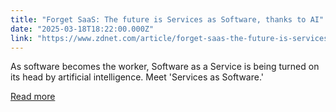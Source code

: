 ```yaml
---
title: "Forget SaaS: The future is Services as Software, thanks to AI"
date: "2025-03-18T18:22:00.000Z"
link: "https://www.zdnet.com/article/forget-saas-the-future-is-services-as-software-thanks-to-ai/"
---
```


As software becomes the worker, Software as a Service is being turned on its head by artificial intelligence. Meet 'Services as Software.'

[Read more](https://www.zdnet.com/article/forget-saas-the-future-is-services-as-software-thanks-to-ai/)
